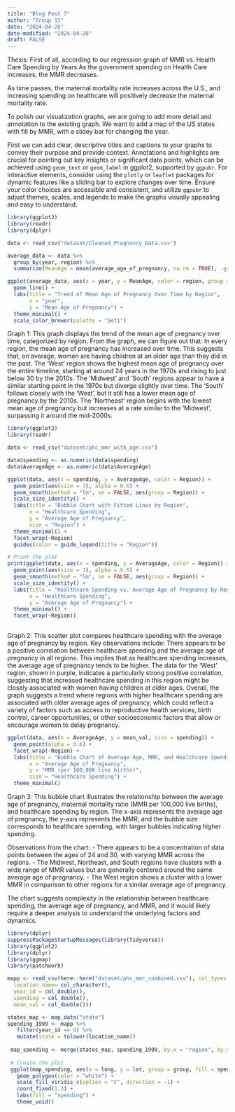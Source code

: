 ```yaml
---
title: "Blog Post 7"
author: "Group 13"
date: "2024-04-26"
date-modified: "2024-04-26"
draft: FALSE
---
```


Thesis: First of all, according to our regression graph of MMR vs.
Health Care Spending by Years.As the government spending on Health Care
increases, the MMR decreases.

As time passes, the maternal mortality rate increases across the U.S.,
and increasing spending on healthcare will positively decrease the
maternal mortality rate.

To polish our visualization graphs, we are going to add more detail and
annotation to the existing graph. We want to add a map of the US states
with fill by MMR, with a slidey bar for changing the year.

First we can add clear, descriptive titles and captions to your graphs
to convey their purpose and provide context. Annotations and highlights
are crucial for pointing out key insights or significant data points,
which can be achieved using `geom_text` or `geom_label` in ggplot2,
supported by `ggpubr`. For interactive elements, consider using the
`plotly` or `leaflet` packages for dynamic features like a sliding bar
to explore changes over time. Ensure your color choices are accessible
and consistent, and utilize `ggpubr` to adjust themes, scales, and
legends to make the graphs visually appealing and easy to understand.

```r
library(ggplot2)
library(readr)
library(dplyr)

data <- read_csv("dataset/Cleaned_Pregnancy_Data.csv")

average_data <- data %>%
  group_by(year, region) %>%
  summarize(MeanAge = mean(average_age_of_pregnancy, na.rm = TRUE), .groups = 'drop')

ggplot(average_data, aes(x = year, y = MeanAge, color = region, group = region)) +
  geom_line() +
  labs(title = "Trend of Mean Age of Pregnancy Over Time by Region",
       x = "year",
       y = "Mean Age of Pregnancy") +
  theme_minimal() +
  scale_color_brewer(palette = "Set1")
```

Graph 1: This graph displays the trend of the mean age of pregnancy over
time, categorized by region. From the graph, we can figure out that: In
every region, the mean age of pregnancy has increased over time. This
suggests that, on average, women are having children at an older age
than they did in the past. The 'West' region shows the highest mean age
of pregnancy over the entire timeline, starting at around 24 years in
the 1970s and rising to just below 30 by the 2010s. The 'Midwest' and
'South' regions appear to have a similar starting point in the 1970s but
diverge slightly over time. The 'South' follows closely with the 'West',
but it still has a lower mean age of pregnancy by the 2010s. The
'Northeast' region begins with the lowest mean age of pregnancy but
increases at a rate similar to the 'Midwest', surpassing it around the
mid-2000s.

```r
library(ggplot2)
library(readr)

data <- read_csv("dataset/phc_mmr_with_age.csv")

data$spending <- as.numeric(data$spending)
data$AverageAge <- as.numeric(data$AverageAge)

ggplot(data, aes(x = spending, y = AverageAge, color = Region)) +
  geom_point(aes(size = 3), alpha = 0.6) +  
  geom_smooth(method = "lm", se = FALSE, aes(group = Region)) +  
  scale_size_identity() +  
  labs(title = "Bubble Chart with Fitted Lines by Region",
       x = "Healthcare Spending",
       y = "Average Age of Pregnancy",
       size = "Region") +
  theme_minimal() +
  facet_wrap(~Region)
  guides(color = guide_legend(title = "Region"))

# Print the plot
print(ggplot(data, aes(x = spending, y = AverageAge, color = Region)) +
  geom_point(aes(size = 3), alpha = 0.6) +  
  geom_smooth(method = "lm", se = FALSE, aes(group = Region)) +  
  scale_size_identity() +  
  labs(title = "Healthcare Spending vs. Average Age of Pregnancy by Region",
       x = "Healthcare Spending",
       y = "Average Age of Pregnancy") +
  theme_minimal() +
  facet_wrap(~Region)) 
  
```

Graph 2: This scatter plot compares healthcare spending with the average
age of pregnancy by region. Key observations include: There appears to
be a positive correlation between healthcare spending and the average
age of pregnancy in all regions. This implies that as healthcare
spending increases, the average age of pregnancy tends to be higher. The
data for the 'West' region, shown in purple, indicates a particularly
strong positive correlation, suggesting that increased healthcare
spending in this region might be closely associated with women having
children at older ages. Overall, the graph suggests a trend where
regions with higher healthcare spending are associated with older
average ages of pregnancy, which could reflect a variety of factors such
as access to reproductive health services, birth control, career
opportunities, or other socioeconomic factors that allow or encourage
women to delay pregnancy.

```r
ggplot(data, aes(x = AverageAge, y = mean_val, size = spending)) +
  geom_point(alpha = 0.6) +
  facet_wrap(~Region) +
  labs(title = "Bubble Chart of Average Age, MMR, and Healthcare Spending",
       x = "Average Age of Pregnancy",
       y = "MMR (per 100,000 live births)",
       size = "Healthcare Spending") +
  theme_minimal()
```

Graph 3: This bubble chart illustrates the relationship between the
average age of pregnancy, maternal mortality ratio (MMR per 100,000 live
births), and healthcare spending by region. The x-axis represents the
average age of pregnancy, the y-axis represents the MMR, and the bubble
size corresponds to healthcare spending, with larger bubbles indicating
higher spending.

Observations from the chart: - There appears to be a concentration of
data points between the ages of 24 and 30, with varying MMR across the
regions. - The Midwest, Northeast, and South regions have clusters with
a wide range of MMR values but are generally centered around the same
average age of pregnancy. - The West region shows a cluster with a lower
MMR in comparison to other regions for a similar average age of
pregnancy.

The chart suggests complexity in the relationship between healthcare
spending, the average age of pregnancy, and MMR, and it would likely
require a deeper analysis to understand the underlying factors and
dynamics.


``` r
library(dplyr)
suppressPackageStartupMessages(library(tidyverse))
library(ggplot2)
library(dplyr)
library(ggmap)
library(patchwork)

mapp <- read_csv(here::here("dataset/phc_mmr_combined.csv"), col_types = cols(
  location_name= col_character(),
  year_id = col_double(),
  spending = col_double(),
  mean_val = col_double())) 

states_map <- map_data("state")
spending_1999 <- mapp %>% 
   filter(year_id == 9) %>% 
   mutate(state = tolower(location_name)) 
 
 map_spending <- merge(states_map, spending_1999, by.x = "region", by.y = "state", all.x = TRUE)
 
 # Create the plot
 ggplot(map_spending, aes(x = long, y = lat, group = group, fill = spending)) +
   geom_polygon(color = "white") +
   scale_fill_viridis_c(option = "C", direction = -1) +
   coord_fixed(1.3) +  
   labs(fill = "spending") +
   theme_void() 
 ```